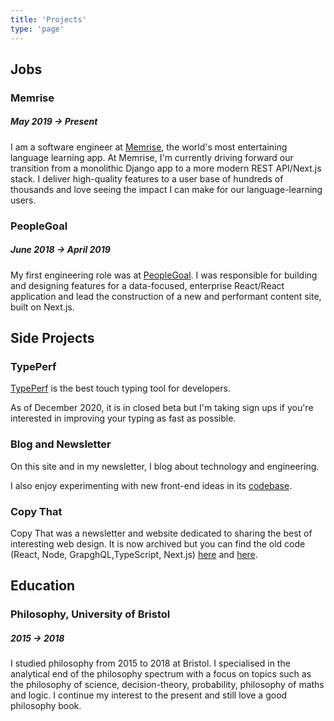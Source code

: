 ```yaml
---
title: 'Projects'
type: 'page'
---
```


## Jobs

### Memrise

##### May 2019 → Present

I am a software engineer at [Memrise](https://memrise.com/), the
world's most entertaining language learning app. At Memrise, I'm
currently driving forward our transition from a monolithic Django
app to a more modern REST API/Next.js stack. I deliver high-quality
features to a user base of hundreds of thousands and love seeing the
impact I can make for our language-learning users.

### PeopleGoal

##### June 2018 → April 2019

My first engineering role was at [PeopleGoal](https://peoplegoal.com).
I was responsible for building and designing features for a data-focused,
enterprise React/React application and lead the construction of a new
and performant content site, built on Next.js.

## Side Projects

### TypePerf

[TypePerf](https://typeperf.com) is the best touch typing tool for
developers.

As of December 2020, it is in closed beta but I'm taking sign ups if you're
interested in improving your typing as fast as possible.

### Blog and Newsletter

On this site and in my newsletter, I blog about technology and
engineering.

I also enjoy experimenting with new front-end ideas in its
[codebase](https://github.com/mulholo/jmulholland-dot-com).

### Copy That

Copy That was a newsletter and website dedicated to sharing the best
of interesting web design. It is now archived but you can find the old
code (React, Node, GrapghQL,TypeScript, Next.js)
[here](https://github.com/mulholo/copy-that-front) and
[here](https://github.com/mulholo/copy-that-back).

## Education

### Philosophy, University of Bristol

##### 2015 → 2018

I studied philosophy from 2015 to 2018 at Bristol. I specialised in
the analytical end of the philosophy spectrum with a focus on topics
such as the philosophy of science, decision-theory, probability,
philosophy of maths and logic. I continue my interest to the present
and still love a good philosophy book.
